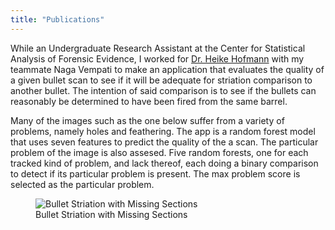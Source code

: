 ```yaml
---
title: "Publications"
---
```


While an Undergraduate Research Assistant at the Center for Statistical Analysis of Forensic Evidence, I worked for [Dr. Heike Hofmann](https://faculty.sites.iastate.edu/hofmann/) with my teammate Naga Vempati to make an application that evaluates the quality of a given bullet scan to see if it will be adequate for striation comparison to another bullet. The intention of said comparison is to see if the bullets can reasonably be determined to have been fired from the same barrel.

Many of the images such as the one below suffer from a variety of problems, namely holes and feathering. The app is a random forest model that uses seven features to predict the quality of the a scan. The particular problem of the image is also assesed. Five random forests, one for each tracked kind of problem, and lack thereof, each doing a binary comparison to detect if its particular problem is present. The max problem score is selected as the particular problem.

![Bullet Striation with Missing Sections](./myPublications/Images/FAU263_BC_L3.png)

